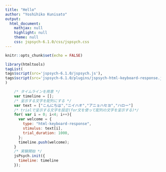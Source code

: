 ```yaml
---
title: "Hello"
author: "Yoshihiko Kunisato"
output:
  html_document:
    mathjax: null
    highlight: null
    theme: null
    css: jspsych-6.1.0/css/jspsych.css
---
```


```r
knitr::opts_chunk$set(echo = FALSE)
```

```r
library(htmltools)
tagList(
tags$script(src='jspsych-6.1.0/jspsych.js'),
tags$script(src='jspsych-6.1.0/plugins/jspsych-html-keyboard-response.js')
)
```

```js
    /* タイムラインを用意 */
    var timeline = [];
    /* 呈示する文字を配列にする */
    var text = ["こんにちは","ニイハオ","アニョハセヨ","ハロー"]
    /* trialで呈示する文字を設定(for文を使って配列の文字を呈示する)*/
    for( var i = 0; i<4; i++){
      var welcome = {
        type: "html-keyboard-response",
        stimulus: text[i],
        trial_duration: 1000,
      };
      timeline.push(welcome);
    }
    /* 実験開始 */
    jsPsych.init({
      timeline: timeline
    });
```

